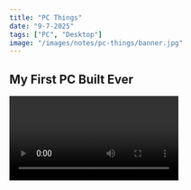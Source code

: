 ```yaml
---
title: "PC Things"
date: "9-7-2025"
tags: ["PC", "Desktop"]
image: "/images/notes/pc-things/banner.jpg"
---
```



## My First PC Built Ever

<Video id="_CISM1QTBpo" />

## Budget combo

- Colorful A520M-K + Ryzen 5 5500: 2tr9

- Asus H610M-K i3 12100F: 2tr7

## Motherboard

### Board size (Form)

<CustomImage
  src="/images/notes/pc-things/board_size.png"
  width={700}
  height={400}
/>

- ATX (Advanced Technology eXtended): To nhất (30.5 x 24.4 cm)

- Micro-ATX (mATX): 24.4 x 24.4 cm, ít khi PCIe hơn ATC

- Mini-ITX (mITX): 17 x 17 cm nhỏ nhất, for compact or small form factor (SFF)

## CPU

### Intel

**Core i[3-5-7-9] [Generation] [Suffix]**

#### Suffix

- (No suffix): Standard desktop processor.

- K: CPU can be easily overclocked (e.g., i7-14700K).

- F: No integrated graphics (requires a dedicated graphics card) (e.g., i3-12100F).

- KF: Unlocked and no integrated graphics.

- T: Lower TDP (e.g., i7-14700T).

- U: Laptop, battery save (i3-10110U).

- Y: Laptop, very low power (i5-10310Y).

- G[1-7]: Like U, enhanced integrated graphics (Iris Xe).

- H: Laptops, high performance (e.g., i7-13700H).

#### Sockets

- LGA 1700 (Current Mainstream):  12th Gen (Alder Lake), 13th Gen (Raptor Lake), 14th Gen (Raptor Lake Refresh) 

- LGA 1200: 10th Gen (Comet Lake) and 11th Gen (Rocket Lake)

- LGA 1151 v2 (or "LGA 1151-2"): 8th Gen (Coffee Lake) and 9th Gen (Coffee Lake)

- LGA 1151 : 6th Gen (Skylake) and 7th Gen (Kaby Lake).

- LGA 1150: 4th Gen (Haswell) and 5th Gen (Broadwell)

### AMD

**Ryzen [3-5-7] [Generation] [Suffix]**

#### Generation

- Generation: 3000, 4000, 5000... (Zen, Zen+, Zen 2, Zen 3, Zen 3+, Zen 4...)

#### Suffix

- (No suffix): Standard desktop processor (no integrated graphics) 

- G: With integrated graphics

- X: Higher-performance

- F(rare): No integrated graphics

#### Socket

- AM4: 5000 below

- AM5: 7000 above 

## Fan Case

### Fan sync

<div className="grid not-prose grid-cols-1 md:grid-cols-2 gap-4">
  <ImageFigure
    text="PC with sync led"
    src="/images/notes/pc-things/pc_sync_fan.jpg"
    width={400}
    height={400}
  />
  <ImageFigure
    text="6pin fan"
    src="/images/notes/pc-things/fan_6pin.jpg"
    width={400}
    height={400}
  />
</div>

- Mortherboard phải có Main Sync

- Cho phép điều khiên màu của các thình phần tương thích với nhau như quạt, ram, vga thông qua main, tạo ra màu đồng bộ

- Main phải có socket RGB (4pin - 12v RGB hoặc 3pin 5V Addressable RGB - ARGB)

- Trong trường hợp cắp nhiều quạt mà main không đủ socket thì cần phải mua thêm hub

### Fan Không Sync (cắm trực tiếp)

<div className="grid not-prose grid-cols-1 md:grid-cols-2 gap-4">
  <ImageFigure
    text="4pin fan"
    src="/images/notes/pc-things/fan_no_hub.jpg"
    width={400}
    height={400}
  />
  <ImageFigure
    className="aspect-[auto] md:aspect-[1/1]"
    imageClassName="h-auto"
    text="How to install"
    src="/images/notes/pc-things/fan_no_hub_2.png"
    width={400}
    height={400}
  />
</div>

## Ram

<CustomImage
  src="/images/notes/pc-things/ddr4_ddr5.png"
  width={600}
  height={400}
/>

- Các chuẩn ram khác nhau (DDR3, DDR4, ...) không dùng chung được cho nhau

- Ram laptop khác với máy tính bàn

- Nên mua những hãng Ram có tiếng, thương hiệu lâu đời sẽ ok hơn

## SSD

### Phân loại ssd theo socket

<div className="grid not-prose grid-cols-1 md:grid-cols-2 gap-4">
  <ImageFigure
    text="2.5-inch SATA SSD"
    src="/images/notes/pc-things/2.5_ssd.jpg"
    width={400}
    height={400}
  />
  <ImageFigure
    text="mSata SDD"
    src="/images/notes/pc-things/msata_ssd.jpg"
    width={400}
    height={400}
  />
</div>

<ImageFigure
  className=""
  text="M2 SSDs"
  src="/images/notes/pc-things/m2nvme_m2sata.png"
  width={700}
  height={400}
/>

- M2 SSD phân loại theo giao thức kết nối thì chia làm 2 loại là M2 Sata (SATA) và M2 NVME (PCIe), <a href='#m2'>Xem thêm ở mục M2 Slot</a>

### Tốc độ theo giao thức

|                 | Read                  | Write                 | Socket                             |
| :-------------- | :-------------------- | :-------------------- | :--------------------------------- |
| **SATA III**    | Up to 550 MB/s        | Up to 500 MB/s        | 2.5-inch, M2 Sata (B+M key), mSATA |
| **PCIe 3.0 x4** | 2,500 - 3,500 MB/s    | 1,500 - 3,000 MB/s    | M2 (M key)                         |
| **PCIe 4.0 x4** | 5,000 - 7,000+ MB/s   | 4,000 - 7,000+ MB/s   | M2 (M key)                         |
| **PCIe 5.0 x4** | 10,000 - 14,000+ MB/s | 10,000 - 14,000+ MB/s | M2 (M key)                         |

## PCIe speed per lane

- PCIe 1.0 (2003): 250 MB/s.
- PCIe 2.0 (2007): 500 MB/s.
- PCIe 3.0 (2010): ~985 MB/s (approximately 1 GB/s).
- PCIe 4.0 (2017): ~1.97 GB/s.
- PCIe 5.0 (2019): ~3.94 GB/s.

## Slots

### Sata

<div className="grid not-prose grid-cols-1 md:grid-cols-2 gap-4">
  <ImageFigure
    text="Sata slot on MB"
    src="/images/notes/pc-things/sata_slot.jpg"
    width={400}
    height={400}
  />
  <ImageFigure
    text="Sata cable and Storage connector"
    src="/images/notes/pc-things/sata_cable.jpg"
    width={400}
    height={400}
  />
</div>

### MiniPCIe (mPCIe), MSata

<div className="grid not-prose grid-cols-1 md:grid-cols-2 gap-4">
  <ImageFigure
    text="mPCIe Wifi Card"
    src="/images/notes/pc-things/mpcie_card.jpg"
    width={400}
    height={400}
  />
  <ImageFigure
    text="mSata SDD"
    src="/images/notes/pc-things/msata_ssd.jpg"
    width={400}
    height={400}
  />
</div>

- Dùng chung socket nhưng không thay thế cho nhau

#### mPCIe

- Use PCIe interface (x1), used for expansion cards like Wi-Fi or Bluetooth

#### MSata

- Use SATA interface, used for storage

### M2

#### B, M Keys

<CustomImage
  src="/images/notes/pc-things/keys-b-m.jpg"
  width={700}
  height={400}
/>

- M Key (PCIe x4): NVMe SSDs

- B Key (PCIe x2): Used for SATA, SSDs WWAN (Wireless Wide Area Network)

- B + M Key (PCIe x2 - Module only): Thiết kế để cắm module vào B key hoặc M key điều được

<CustomImage src="/images/notes/pc-things/b+m_key_ssd.jpg" width={400} height={200} />

- Trên thị truờng cũng có Ssd NVME dùng B+M key nhưng ít, tốc độ sẽ chậm hơn do B key chỉ có 2 lanes PCIe nhưng bù lại là tăng khả năng tăng thích nhiều slot m2 hơn

#### A, E Keys

<CustomImage src="/images/notes/pc-things/keys-a-e.jpg" width={700} />

- A Key (PCIe x2): Used for Wi-Fi, Bluetooth, WWAN, GPS, and NFC cards.

- E Key (PCIe x2): Often used for Wi-Fi, Bluetooth

- A + E Key (Module only): Thiết kế để cắm module vào socket A key hoặc E key điều được, thường là các card Wi-Fi tích hợp Bluetooth.

<ImageFigure
  className="aspect-auto"
  text="M2 M key to M2 A key"
  src="/images/notes/pc-things/m2_wireless_card.jpg"
  width={700}
  height={200}
/>

<CustomImage
  src="/images/notes/pc-things/m2_cards.jpeg"
  width={700}
  height={200}
/>

## Power Supply

- Trái tim của máy tính, Càng xịn càng tốt

- Tiêu chuẩn 80 Plus, cấp càng cao hiệu quả chuyển đồi điện AC sang DC càng cao, càng tiếp kiệm điện

<CustomImage src="/images/notes/pc-things/80+.png" width={700} height={200} />
